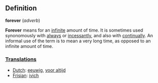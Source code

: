 ==Definition==

<b>forever</b> (<i>adverb</i>)

'''Forever''' means for an [[infinite]] amount of time. It is sometimes used synonomously with [[always]] or [[incessant|incessantly]], and also with [[continual|continually]]. An informal use of the term is to mean a very long time, as opposed to an infinite amount of time.

===[[Translation]]s===

*[[Dutch]]: [[eeuwig]], [[voor altijd]]
*[[Frisian]]: [[ivich]]